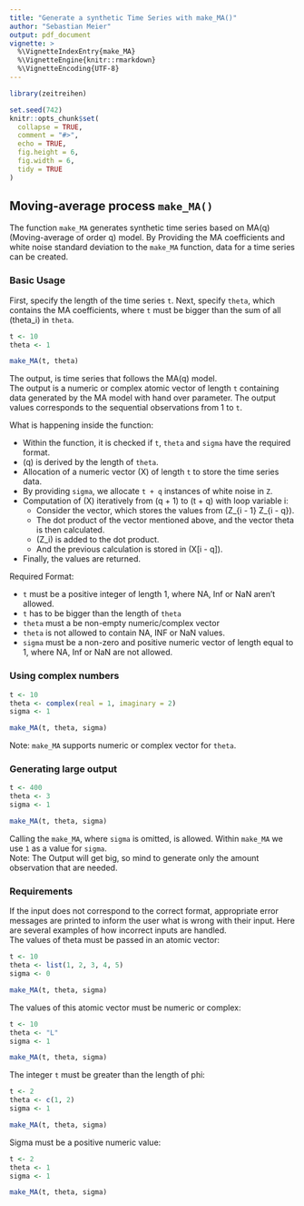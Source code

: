 ```yaml
---
title: "Generate a synthetic Time Series with make_MA()"
author: "Sebastian Meier"
output: pdf_document
vignette: >
  %\VignetteIndexEntry{make_MA}
  %\VignetteEngine{knitr::rmarkdown}
  %\VignetteEncoding{UTF-8}
---
```


```r
library(zeitreihen)

set.seed(742)
knitr::opts_chunk$set(
  collapse = TRUE,
  comment = "#>",
  echo = TRUE,
  fig.height = 6,
  fig.width = 6,
  tidy = TRUE
)
```

## Moving-average process `make_MA()`
The function `make_MA` generates synthetic time series based on MA(q) (Moving-average of order q) model. By Providing the MA coefficients and white noise standard deviation to the `make_MA` function, data for a time series can be created.

### Basic Usage
First, specify the length of the time series `t`. Next, specify `theta`, which contains the MA coefficients, where `t` must be bigger than the sum of all \(theta_i\) in `theta`.
```r
t <- 10
theta <- 1

make_MA(t, theta)
```
The output, is time series that follows the MA(q) model. \
The output is a numeric or complex atomic vector of length `t` containing data generated by the MA model with hand over parameter. The output values corresponds to the sequential observations from 1 to `t`.
\

What is happening inside the function:

* Within the function, it is checked if `t`, `theta` and `sigma` have the required format.
* \(q\) is derived by the length of `theta`.
* Allocation of a numeric vector \(X\) of length `t` to store the time series data.
* By providing `sigma`, we allocate `t + q` instances of white noise in `Z`.
* Computation of \(X\) iteratively from \(q + 1\) to \(t + q\) with loop variable i:
  * Consider the vector, which stores the values from \(Z_{i - 1} \dots Z_{i - q}\).
  * The dot product of the vector mentioned above, and the vector theta is then calculated.
  * \(Z_i\) is added to the dot product.
  * And the previous calculation is stored in \(X[i - q]\).
* Finally, the values are returned.
\

Required Format:

* `t` must be a positive integer of length 1, where NA, Inf or NaN aren't allowed.
* `t` has to be bigger than the length of `theta`
* `theta` must a be non-empty numeric/complex vector
* `theta` is not allowed to contain NA, INF or NaN values.
* `sigma` must be a non-zero and positive numeric vector of length equal to 1, where NA, Inf or NaN are not allowed.

### Using complex numbers
```r
t <- 10
theta <- complex(real = 1, imaginary = 2)
sigma <- 1

make_MA(t, theta, sigma)
```
Note: `make_MA` supports numeric or complex vector for `theta`.

### Generating large output
```r
t <- 400
theta <- 3
sigma <- 1

make_MA(t, theta, sigma)
```
Calling the `make_MA`, where `sigma` is omitted, is allowed. Within `make_MA` we use `1` as a value for `sigma`. \
Note: The Output will get big, so mind to generate only the amount observation that are needed.

### Requirements
If the input does not correspond to the correct format, appropriate error messages are printed to inform the user what is wrong with their input. Here are several examples of how incorrect inputs are handled. \
The values of theta must be passed in an atomic vector:
```r
t <- 10
theta <- list(1, 2, 3, 4, 5)
sigma <- 0

make_MA(t, theta, sigma)
```

The values of this atomic vector must be numeric or complex:
```r
t <- 10
theta <- "L"
sigma <- 1

make_MA(t, theta, sigma)
```

The integer `t` must be greater than the length of phi:
```r
t <- 2
theta <- c(1, 2)
sigma <- 1

make_MA(t, theta, sigma)
```

Sigma must be a positive numeric value:
```r
t <- 2
theta <- 1
sigma <- 1

make_MA(t, theta, sigma)
```
